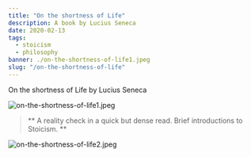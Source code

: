 ---
title: "On the shortness of Life"
description: A book by Lucius Seneca
date: 2020-02-13
tags:
  - stoicism
  - philosophy
banner: ./on-the-shortness-of-life1.jpeg
slug: "/on-the-shortness-of-life"
---

On the shortness of Life by Lucius Seneca

![on-the-shortness-of-life1.jpeg](on-the-shortness-of-life1.jpeg)

> ** A reality check in a quick but dense read. Brief introductions to Stoicism. **

![on-the-shortness-of-life2.jpeg](on-the-shortness-of-life2.jpeg)